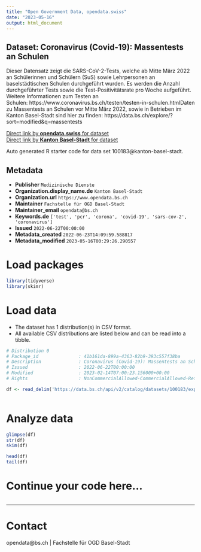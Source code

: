 ```yaml
---
title: "Open Government Data, opendata.swiss"
date: "2023-05-16"
output: html_document
---
```


## Dataset: Coronavirus (Covid-19): Massentests an Schulen

Dieser Datensatz zeigt die SARS-CoV-2-Tests, welche ab Mitte März 2022 an Schülerinnen und Schülern (SuS) sowie Lehrpersonen an baselstädtischen Schulen durchgeführt wurden. Es werden die Anzahl durchgeführter Tests sowie die Test-Positivitätsrate pro Woche aufgeführt. Weitere Informationen zum Testen an Schulen: https://www.coronavirus.bs.ch/testen/testen-in-schulen.htmlDaten zu Massentests an Schulen vor Mitte März 2022, sowie in Betrieben im Kanton Basel-Stadt sind hier zu finden: https://data.bs.ch/explore/?sort=modified&q=massentests

[Direct link by **opendata.swiss** for dataset](https://opendata.swiss/de/dataset/coronavirus-covid-19-massentests-an-schulen1)<br>
[Direct link by **Kanton Basel-Stadt** for dataset](https://data.bs.ch/explore/dataset/100183/)

Auto generated R starter code for data set 100183@kanton-basel-stadt.

## Metadata

- **Publisher** `Medizinische Dienste`
- **Organization.display_name.de** `Kanton Basel-Stadt`
- **Organization.url** `https://www.opendata.bs.ch`
- **Maintainer** `Fachstelle für OGD Basel-Stadt`
- **Maintainer_email** `opendata@bs.ch`
- **Keywords.de** `['test', 'pcr', 'corona', 'covid-19', 'sars-cov-2', 'coronavirus']`
- **Issued** `2022-06-22T00:00:00`
- **Metadata_created** `2022-06-23T14:09:59.588817`
- **Metadata_modified** `2023-05-16T00:29:26.290557`


# Load packages

```r

library(tidyverse)
library(skimr)

```

# Load data

-   The dataset has 1 distribution(s) in CSV format.
-   All available CSV distributions are listed below and can be read into a tibble.

```r

# Distribution 0
# Package_id               : 41b161da-899a-4363-82b9-393c557f38ba
# Description              : Coronavirus (Covid-19): Massentests an Schulen (csv)
# Issued                   : 2022-06-22T00:00:00
# Modified                 : 2023-02-14T07:00:23.156000+00:00
# Rights                   : NonCommercialAllowed-CommercialAllowed-ReferenceRequired

df <- read_delim('https://data.bs.ch/api/v2/catalog/datasets/100183/exports/csv')



```

# Analyze data

```r

glimpse(df)
str(df)
skim(df)

head(df)
tail(df)

```

# Continue your code here...

```r

```

------------------------------------------------------------------------

# Contact

opendata@bs.ch | Fachstelle für OGD Basel-Stadt
